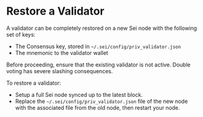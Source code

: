 
# Restore a Validator

A validator can be completely restored on a new Sei node with the following set of keys:

- The Consensus key, stored in `~/.sei/config/priv_validator.json`
- The mnemonic to the validator wallet

<Callout emoji="⚠️">
   <p>Before proceeding, ensure that the existing validator is not active. Double voting has severe slashing consequences.</p>
</Callout>


To restore a validator:

- Setup a full Sei node synced up to the latest block.
- Replace the `~/.sei/config/priv_validator.json` file of the new node with the associated file from the old node, then restart your node.
